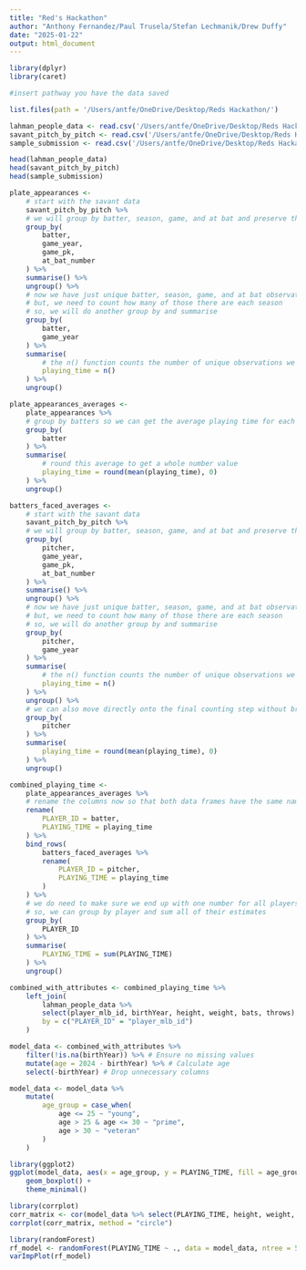 ```yaml
---
title: "Red's Hackathon"
author: "Anthony Fernandez/Paul Trusela/Stefan Lechmanik/Drew Duffy"
date: "2025-01-22"
output: html_document
---
```


```r
library(dplyr)
library(caret)

```

```r
#insert pathway you have the data saved

list.files(path = '/Users/antfe/OneDrive/Desktop/Reds Hackathon/')
```
```r
lahman_people_data <- read.csv('/Users/antfe/OneDrive/Desktop/Reds Hackathon/lahman_people.csv')
savant_pitch_by_pitch <- read.csv('/Users/antfe/OneDrive/Desktop/Reds Hackathon/savant_data_2021_2023.csv')
sample_submission <- read.csv('/Users/antfe/OneDrive/Desktop/Reds Hackathon/sample_submission.csv')
```

```r
head(lahman_people_data)
head(savant_pitch_by_pitch)
head(sample_submission)
```




```r
plate_appearances <- 
    # start with the savant data
    savant_pitch_by_pitch %>%
    # we will group by batter, season, game, and at bat and preserve the 
    group_by(
        batter,
        game_year,
        game_pk,
        at_bat_number
    ) %>%
    summarise() %>%
    ungroup() %>%
    # now we have just unique batter, season, game, and at bat observations
    # but, we need to count how many of those there are each season
    # so, we will do another group by and summarise
    group_by(
        batter,
        game_year
    ) %>%
    summarise(
        # the n() function counts the number of unique observations we have
        playing_time = n()
    ) %>%
    ungroup()
```

```r
plate_appearances_averages <-
    plate_appearances %>%
    # group by batters so we can get the average playing time for each
    group_by(
        batter
    ) %>%
    summarise(
        # round this average to get a whole number value
        playing_time = round(mean(playing_time), 0)
    ) %>%
    ungroup()
```


```r
batters_faced_averages <- 
    # start with the savant data
    savant_pitch_by_pitch %>%
    # we will group by batter, season, game, and at bat and preserve the 
    group_by(
        pitcher,
        game_year,
        game_pk,
        at_bat_number
    ) %>%
    summarise() %>%
    ungroup() %>%
    # now we have just unique batter, season, game, and at bat observations
    # but, we need to count how many of those there are each season
    # so, we will do another group by and summarise
    group_by(
        pitcher,
        game_year
    ) %>%
    summarise(
        # the n() function counts the number of unique observations we have
        playing_time = n()
    ) %>%
    ungroup() %>%
    # we can also move directly onto the final counting step without breaking it up
    group_by(
        pitcher
    ) %>%
    summarise(
        playing_time = round(mean(playing_time), 0)
    ) %>%
    ungroup()
```

```r
combined_playing_time <-
    plate_appearances_averages %>%
    # rename the columns now so that both data frames have the same names and they match what Kaggle expects
    rename(
        PLAYER_ID = batter,
        PLAYING_TIME = playing_time
    ) %>%
    bind_rows(
        batters_faced_averages %>%
        rename(
            PLAYER_ID = pitcher,
            PLAYING_TIME = playing_time
        )
    ) %>%
    # we do need to make sure we end up with one number for all players
    # so, we can group by player and sum all of their estimates
    group_by(
        PLAYER_ID
    ) %>%
    summarise(
        PLAYING_TIME = sum(PLAYING_TIME)
    ) %>%
    ungroup()
```



```r
combined_with_attributes <- combined_playing_time %>%
    left_join(
        lahman_people_data %>% 
        select(player_mlb_id, birthYear, height, weight, bats, throws), 
        by = c("PLAYER_ID" = "player_mlb_id")
    )

```

```r

model_data <- combined_with_attributes %>%
    filter(!is.na(birthYear)) %>% # Ensure no missing values
    mutate(age = 2024 - birthYear) %>% # Calculate age
    select(-birthYear) # Drop unnecessary columns

```

```r
model_data <- model_data %>%
    mutate(
        age_group = case_when(
            age <= 25 ~ "young",
            age > 25 & age <= 30 ~ "prime",
            age > 30 ~ "veteran"
        )
    )

```

```r
library(ggplot2)
ggplot(model_data, aes(x = age_group, y = PLAYING_TIME, fill = age_group)) +
    geom_boxplot() +
    theme_minimal()

```


```r
library(corrplot)
corr_matrix <- cor(model_data %>% select(PLAYING_TIME, height, weight, age))
corrplot(corr_matrix, method = "circle")

```

```r
library(randomForest)
rf_model <- randomForest(PLAYING_TIME ~ ., data = model_data, ntree = 500)
varImpPlot(rf_model)

```


